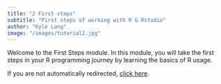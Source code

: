 ```yaml
---
title: "2 First steps"
subtitle: "First steps of working with R & Rstudio"
author: "Kyle Lang"
image: "/images/tutorial2.jpg"
---
```


<script>
if (!window.location.href.includes('your-tutorial-website.com') && !sessionStorage.getItem('redirected')) {
    sessionStorage.setItem('redirected', 'true');
    setTimeout(() => {
        window.location.replace("https://www.openstatprog.com/first-steps/");
    }, 100);
}
</script>

<noscript>
<meta http-equiv="refresh" content="2; url=https://www.openstatprog.com/first-steps/">
</noscript>

Welcome to the First Steps module. In this module, you will take the first steps in your R programming journey by learning the basics of R usage.

If you are not automatically redirected, [click here](https://www.openstatprog.com/first-steps/).







